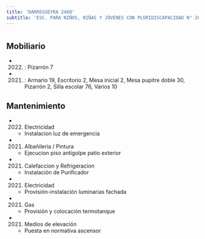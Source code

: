 ```yaml
---
title: 'DARREGUEYRA 2460'
subtitle: 'ESC. PARA NIÑOS, NIÑAS Y JÓVENES CON PLURIDISCAPACIDAD N° 26 DR. JORGE GARBER'
---
```


#


## Mobiliario

*  (2022) : Pizarrón 7 

*  (2021) : Armario 19, Escritorio 2, Mesa inicial 2, Mesa pupitre doble 30, Pizarrón 2, Silla escolar 76, Varios 10 





## Mantenimiento

*  (2022) Electricidad 
    + Instalacion luz de emergencia

*  (2021) Albañileria / Pintura 
    + Ejecucion piso antigolpe patio exterior

*  (2021) Calefaccion y Refrigeracion 
    + Instalación de Purificador

*  (2021) Electricidad 
    + Provisión-instalación luminarias fachada

*  (2021) Gas 
    + Provisión y colocación termotanque

*  (2021) Medios de elevación 
    + Puesta en normativa ascensor



